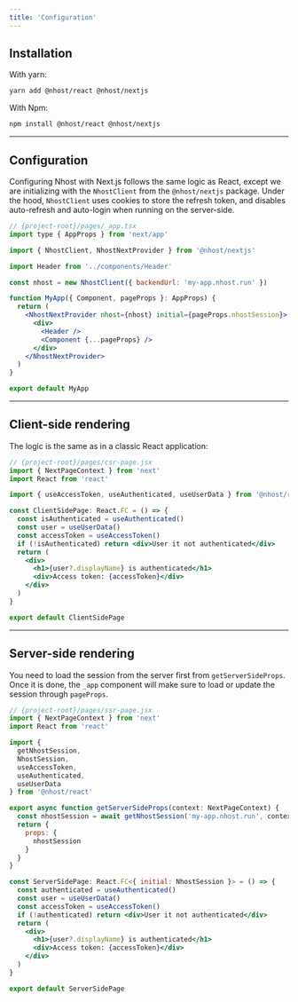 ```yaml
---
title: 'Configuration'
---
```


## Installation

With yarn:

```sh
yarn add @nhost/react @nhost/nextjs
```

With Npm:

```sh
npm install @nhost/react @nhost/nextjs
```

---

## Configuration

Configuring Nhost with Next.js follows the same logic as React, except we are initializing with the `NhostClient` from the `@nhost/nextjs` package.
Under the hood, `NhostClient` uses cookies to store the refresh token, and disables auto-refresh and auto-login when running on the server-side.

```jsx
// {project-root}/pages/_app.tsx
import type { AppProps } from 'next/app'

import { NhostClient, NhostNextProvider } from '@nhost/nextjs'

import Header from '../components/Header'

const nhost = new NhostClient({ backendUrl: 'my-app.nhost.run' })

function MyApp({ Component, pageProps }: AppProps) {
  return (
    <NhostNextProvider nhost={nhost} initial={pageProps.nhostSession}>
      <div>
        <Header />
        <Component {...pageProps} />
      </div>
    </NhostNextProvider>
  )
}

export default MyApp
```

---

## Client-side rendering

The logic is the same as in a classic React application:

```jsx
// {project-root}/pages/csr-page.jsx
import { NextPageContext } from 'next'
import React from 'react'

import { useAccessToken, useAuthenticated, useUserData } from '@nhost/react'

const ClientSidePage: React.FC = () => {
  const isAuthenticated = useAuthenticated()
  const user = useUserData()
  const accessToken = useAccessToken()
  if (!isAuthenticated) return <div>User it not authenticated</div>
  return (
    <div>
      <h1>{user?.displayName} is authenticated</h1>
      <div>Access token: {accessToken}</div>
    </div>
  )
}

export default ClientSidePage
```

---

## Server-side rendering

You need to load the session from the server first from `getServerSideProps`. Once it is done, the `_app` component will make sure to load or update the session through `pageProps`.

```jsx
// {project-root}/pages/ssr-page.jsx
import { NextPageContext } from 'next'
import React from 'react'

import {
  getNhostSession,
  NhostSession,
  useAccessToken,
  useAuthenticated,
  useUserData
} from '@nhost/react'

export async function getServerSideProps(context: NextPageContext) {
  const nhostSession = await getNhostSession('my-app.nhost.run', context)
  return {
    props: {
      nhostSession
    }
  }
}

const ServerSidePage: React.FC<{ initial: NhostSession }> = () => {
  const authenticated = useAuthenticated()
  const user = useUserData()
  const accessToken = useAccessToken()
  if (!authenticated) return <div>User it not authenticated</div>
  return (
    <div>
      <h1>{user?.displayName} is authenticated</h1>
      <div>Access token: {accessToken}</div>
    </div>
  )
}

export default ServerSidePage
```
